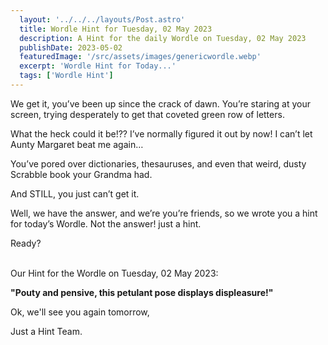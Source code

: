 ```yaml
---
  layout: '../../../layouts/Post.astro'
  title: Wordle Hint for Tuesday, 02 May 2023
  description: A Hint for the daily Wordle on Tuesday, 02 May 2023
  publishDate: 2023-05-02
  featuredImage: '/src/assets/images/genericwordle.webp'
  excerpt: 'Wordle Hint for Today...'
  tags: ['Wordle Hint']
---
```


  We get it, you’ve been up since the crack of dawn. You’re staring at your screen, trying desperately to get that coveted green row of letters. 

  What the heck could it be!??
  I’ve normally figured it out by now!
  I can’t let Aunty Margaret beat me again… 

  You’ve pored over dictionaries, thesauruses, and even that weird, dusty Scrabble book your Grandma had.

  And STILL, you just can’t get it. 

  Well, we have the answer, and we’re you’re friends, so we wrote you a hint for today’s Wordle.
  Not the answer! just a hint. 

  Ready?<br /><br />

  Our Hint for the Wordle on Tuesday, 02 May 2023:

  **"Pouty and pensive, this petulant pose displays displeasure!"**

  Ok, we'll see you again tomorrow, 

  Just a Hint Team.
  